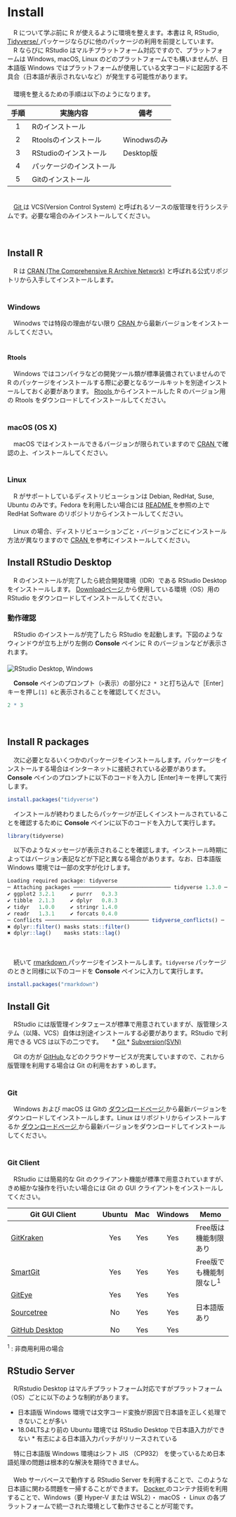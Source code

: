 # Install
　R について学ぶ前に R が使えるように環境を整えます。本書は R, RStudio, [Tidyverse/ <i class="fa fa-external-link"></i>](https://www.tidyverse.org/){target="_blank"} パッケージならびに他のパッケージの利用を前提としています。
　R ならびに RStudio はマルチプラットフォーム対応ですので、プラットフォームは Windows, macOS, Linux のどのプラットフォームでも構いませんが、日本語版 Windows ではプラットフォームが使用している文字コードに起因する不具合（日本語が表示されないなど）が発生する可能性があります。  
　  
　環境を整えるための手順は以下のようになります。  

手順 | 実施内容                 | 備考
:---:|--------------------------|------ 
1    | Rのインストール          | 
2    | Rtoolsのインストール     | Winodwsのみ
3    | RStudioのインストール    | Desktop版
4    | パッケージのインストール | 
5    | Gitのインストール        | 

　  
　[Git <i class="fa fa-external-link"></i>](https://git-scm.com/){target="_blank"} は VCS(Version Control System) と呼ばれるソースの版管理を行うシステムです。必要な場合のみインストールしてください。

　  

## Install R
　R は [CRAN (The Comprehensive R Archive Network)<i class="fa fa-external-link"></i>](https://cran.r-project.org/){target="_blank"} と呼ばれる公式リポジトリから入手してインストールします。  
　  

### Windows
　Winodws では特段の理由がない限り [CRAN <i class="fa fa-external-link"></i>](https://cran.r-project.org/bin/windows/){target="_blank"} から最新バージョンをインストールしてください。  
　  

#### Rtools
　Windows ではコンパイラなどの開発ツール類が標準装備されていませんので R のパッケージをインストールする際に必要となるツールキットを別途インストールしておく必要があります。 [Rtools <i class="fa fa-external-link"></i>](https://cran.r-project.org/bin/windows/){target="_blank"} からインストールした R のバージョン用の Rtools をダウンロードしてインストールしてください。  
　  

### macOS (OS X)
　macOS ではインストールできるバージョンが限られていますので [CRAN <i class="fa fa-external-link"></i>](https://cran.r-project.org/bin/macosx/){target="_blank"} で確認の上、インストールしてください。  
　  

### Linux
　R がサポートしているディストリビューションは Debian, RedHat, Suse, Ubuntu のみです。Fedora を利用したい場合には [README <i class="fa fa-external-link"></i>](https://cran.r-project.org/bin/linux/redhat/README){target="_blank" title=""} を参照の上でRedHat Software のリポジトリからインストールしてください。  
　  
　Linux の場合、ディストリビューションごと・バージョンごとにインストール方法が異なりますので [CRAN <i class="fa fa-external-link"></i>](https://cran.r-project.org/bin/linux/){target="_blank"} を参考にインストールしてください。  


## Install RStudio Desktop
　R のインストールが完了したら統合開発環境（IDR）である RStudio Desktop をインストールします。 [Downloadページ <i class="fa fa-external-link"></i>](https://rstudio.com/products/rstudio/download/#download){target="_blank"} から使用している環境（OS）用の RStudio をダウンロードしてインストールしてください。 
　  

### 動作確認
　RStudio のインストールが完了したら RStudio を起動します。下図のようなウィンドウが立ち上がり左側の **Console** ペインに R のバージョンなどが表示されます。  
　  
![RStudio Desktop, Windows](./fig/RStudio_Desktop.png)

　**Console** ペインのプロンプト（`>`表示）の部分に`2 * 3`と打ち込んで［Enter］キーを押し`[1] 6`と表示されることを確認してください。

```r
2 * 3
```

　  

## Install R packages
　次に必要となるいくつかのパッケージをインストールします。パッケージをインストールする場合はインターネットに接続されている必要があります。 **Console** ペインのプロンプトに以下のコードを入力し [Enter]キーを押して実行します。

```r
install.packages("tidyverse")
```

　インストールが終わりましたらパッケージが正しくインストールされていることを確認するために **Console** ペインに以下のコードを入力して実行します。
```r
library(tidyverse)
```

　以下のようなメッセージが表示されることを確認します。インストール時期によってはバージョン表記などが下記と異なる場合があります。なお、日本語版 Windows 環境では一部の文字が化けします。
```r
Loading required package: tidyverse
─ Attaching packages ─────────────────────────────── tidyverse 1.3.0 ─
✔ ggplot2 3.2.1     ✔ purrr   0.3.3
✔ tibble  2.1.3     ✔ dplyr   0.8.3
✔ tidyr   1.0.0     ✔ stringr 1.4.0
✔ readr   1.3.1     ✔ forcats 0.4.0
─ Conflicts ───────────────────────────────── tidyverse_conflicts() ─
✖ dplyr::filter() masks stats::filter()
✖ dplyr::lag()    masks stats::lag()
```

　  

　続いて [rmarkdown <i class="fa fa-external-link"></i>](https://rmarkdown.rstudio.com/){target="_blank"} パッケージをインストールします。`tidyverse` パッケージのときと同様に以下のコードを **Console** ペインに入力して実行します。

```r
install.packages("rmarkdown")
```



## Install Git
　RStudio には版管理インタフェースが標準で用意されていますが、版管理システム（以降、VCS）自体は別途インストールする必要があります。RStudio で利用できる VCS は以下の二つです。 
　
* [Git <i class="fa fa-external-link"></i>](https://git-scm.com/){target="_blank"} 
* [Subversion(SVN) <i class="fa fa-external-link"></i>](https://subversion.apache.org/){target="_blank"}

　Git の方が [GitHub <i class="fa fa-external-link"></i>](https://github.com/){target="_blank"} などのクラウドサービスが充実していますので、これから版管理を利用する場合は Git の利用をおすゝめします。  
　  

### Git
　Windows および macOS は Gitの [ダウンロードページ <i class="fa fa-external-link"></i>](https://git-scm.com/downloads){target="_blank"} から最新バージョンをダウンロードしてインストールします。Linux はリポジトリからインストールするか [ダウンロードページ <i class="fa fa-external-link"></i>](https://git-scm.com/downloads){target="_blank"} から最新バージョンをダウンロードしてインストールしてください。  
　  

### Git Client
　RStudio には簡易的な Git のクライアント機能が標準で用意されていますが、きめ細かな操作を行いたい場合には Git の GUI クライアントをインストールしてください。

Git GUI Client           | Ubuntu | Mac | Windows | Memo
-------------------------|:---:|:---:|:---:|---------
[GitKraken <i class="fa fa-external-link"></i>](https://www.gitkraken.com/){target="_blank"}   | Yes | Yes | Yes | Free版は機能制限あり
[SmartGit <i class="fa fa-external-link"></i>](https://www.syntevo.com/smartgit/){target="_blank"}     | Yes | Yes | Yes | Free版でも機能制限なし^1^
[GitEye <i class="fa fa-external-link"></i>](https://www.collab.net/downloads/giteye){target="_blank"}         | Yes | Yes | Yes | 
[Sourcetree <i class="fa fa-external-link"></i>](https://www.sourcetreeapp.com/){target="_blank"} | No  | Yes | Yes | 日本語版あり
[GitHub Desktop <i class="fa fa-external-link"></i>](https://desktop.github.com/){target="_blank"} | No  | Yes | Yes | 

^1^ : 非商用利用の場合  


## RStudio Server
　R/Rstudio Desktop はマルチプラットフォーム対応ですがプラットフォーム（OS）ごとに以下のような制約があります。

* 日本語版 Windows 環境では文字コード変換が原因で日本語を正しく処理できないことが多い
* 18.04LTSより前の Ubuntu 環境では RStudio Desktop で日本語入力ができない
      * 有志による日本語入力パッチがリリースされている

　特に日本語版 Windows 環境はシフト JIS
（CP932） を使っているため日本語処理の問題は根本的な解決を期待できません。  
　  
　Web サーバベースで動作する RStudio Server を利用することで、このような日本語に関わる問題を一掃することができます。 [Docker <i class="fa fa-external-link"></i>](https://www.docker.com/){target="_blank"} のコンテナ技術を利用することで、Windows（要 Hyper-V または WSL2）・ macOS ・ Linux の各プラットフォームで統一された環境として動作させることが可能です。

